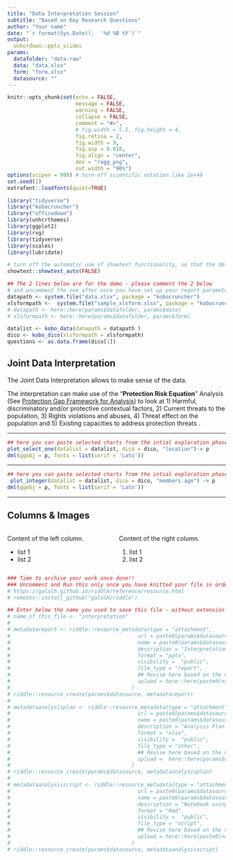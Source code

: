 ```yaml
---
title: "Data Interpretation Session"
subtitle: "Based on Key Research Questions"
author: "Your name"
date: "`r format(Sys.Date(),  '%d %B %Y')`"
output:
  unhcrdown::pptx_slides
params:
  datafolder: "data-raw"
  data: "data.xlsx"
  form: "form.xlsx"
  datasource: ""
---
```

<!--
Please use this template only once you have completed the data exploration steps and configured all the steps for the initial data analysis plan 
-->

```r
knitr::opts_chunk$set(echo = FALSE, 
                      message = FALSE, 
                      warning = FALSE,
                      collapse = FALSE,
                      comment = "#>",
                      # fig.width = 5.5, fig.height = 4,
                      fig.retina = 2, 
                      fig.width = 9,
                      fig.asp = 0.618,
                      fig.align = "center",
                      dev = "ragg_png",
                      out.width = "90%")
options(scipen = 999) # turn-off scientific notation like 1e+48
set.seed(1)
extrafont::loadfonts(quiet=TRUE)

library("tidyverse")
library("kobocruncher")
library("officedown")
library(unhcrthemes)
library(ggplot2)
library(rvg)
library(tidyverse)
library(scales)
library(lubridate)

# turn off the automatic use of showtext functionality, so that the dml function can works properly
showtext::showtext_auto(FALSE) 
```

```r
## The 2 lines below are for the demo - please comment the 2 below 
# and uncomment the one after once you have set up your report parameters..
datapath <- system.file("data.xlsx", package = "kobocruncher")
xlsformpath <-  system.file("sample_xlsform.xlsx", package = "kobocruncher")
# datapath <- here::here(params$datafolder, params$data)
# xlsformpath <- here::here(params$datafolder, params$form) 

datalist <- kobo_data(datapath = datapath )
dico <- kobo_dico(xlsformpath = xlsformpath)
questions <- as.data.frame(dico[1])
```

## Joint Data Interpretation  

The Joint Data Interpretation allows to make sense of the data.

The interpretation can make use of the "__Protection Risk Equation__" Analysis (See [Protection Gap Framework for Analysis](https://www.unhcr.org/50aa57ad9.pdf)) to look at 1) Harmful, discriminatory and/or protective contextual factors, 2) Current threats to the population, 3) Rights violations and abuses, 4) Threat effect on the population and 5) Existing capacities to address protection threats .

 

---

```r
## here you can paste selected charts from the intial exploration phase...
plot_select_one(datalist = datalist, dico = dico, "location")-> p
dml(ggobj = p, fonts = list(serif = 'Lato'))
```



---

```r
## here you can paste selected charts from the intial exploration phase...
 plot_integer(datalist = datalist, dico = dico, "members.age") -> p
dml(ggobj = p, fonts = list(serif = 'Lato'))
```



---
 

## Columns & Images

:::::: {.columns}
::: {.column}
Content of the left column.

*  list 1
*  list 2
:::

::: {.column}
Content of the right column.

1.  list 1
2.  list 2
:::
::::::







```r
### Time to archive your work once done!! 
### Uncomment and Run this only once you have knitted your file in order to quickly upload this to RIDL -
# https://galalh.github.io/riddle/reference/resource.html
# remotes::install_github("galalH/riddle")

## Enter below the name you used to save this file - without extension
# name_of_this_file <- "interpretation"
# 
# metadatareport <- riddle::resource_metadata(type = "attachment",
#                                         url = paste0(params$datasource,"_Interpretation.pptx"),
#                                         name = paste0(params$datasource,"_Interpretation"),
#                                         description = "Interpretation Presentation Generated with kobocruncher",
#                                         format = "pptx",
#                                         visibility =  "public",
#                                         file_type = "report",
#                                         ## Revise here based on the name from your crunching report
#                                         upload = here::here(paste0(name_of_this_file,".pptx")) 
#                                       )
# riddle::resource_create(params$datasource, metadatareport)
# 
# metadataanalysisplan <- riddle::resource_metadata(type = "attachment",
#                                         url = paste0(params$datasource,"_analysisPlan.xlsx"),
#                                         name = paste0(params$datasource,"_analysisPlan"),
#                                         description = "Analysis Plan to use with kobocruncher",
#                                         format = "xlsx",
#                                         visibility =  "public",
#                                         file_type = "other",
#                                         ## Revise here based on the name from your crunching report
#                                         upload =  here::here(params$datafolder, params$form) 
#                                       )
# riddle::resource_create(params$datasource, metadataanalysisplan)
# 
# metadataanalysisscript <- riddle::resource_metadata(type = "attachment",
#                                         url = paste0(params$datasource,"_notebook.Rmd"),
#                                         name = paste0(params$datasource,"_analysisPlan"),
#                                         description = "Notebook using kobocruncher",
#                                         format = "Rmd",
#                                         visibility =  "public",
#                                         file_type = "script",
#                                         ## Revise here based on the name from your crunching report
#                                         upload = here::here(paste0(name_of_this_file,".Rmd")) 
#                                       )
# riddle::resource_create(params$datasource, metadataanalysisscript)


```
